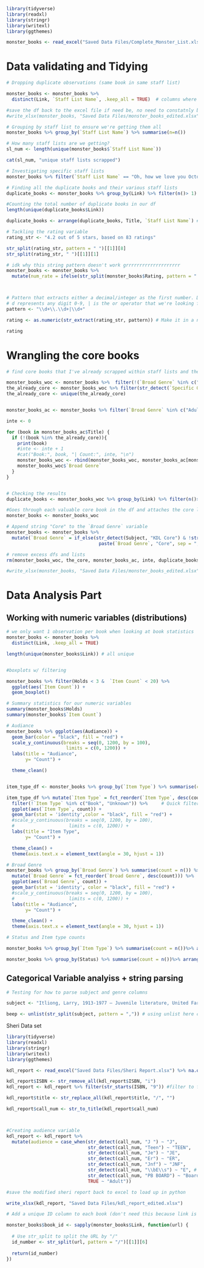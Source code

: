 ```r
library(tidyverse)
library(readxl)
library(stringr)
library(writexl)
library(ggthemes)

monster_books <- read_excel("Saved Data Files/Complete_Monster_List.xlsx")
```

# Data validating and Tidying 

```r
# Dropping duplicate observations (same book in same staff list) 

monster_books <- monster_books %>%
  distinct(Link, `Staff List Name`, .keep_all = TRUE)  # columns where we drop duplicates, .keep_all function keeps all variables 

#save the df back to the excel file if need be, no need to constatnly be removing the duplicate rows 
#write_xlsx(monster_books, "Saved Data Files/monster_books_edited.xlsx")
```


```r
# Grouping by staff list to ensure we're getting them all 
monster_books %>% group_by(`Staff List Name`) %>% summarise(n=n())

# How many staff lists are we getting?
sl_num <- length(unique(monster_books$`Staff List Name`))

cat(sl_num, "unique staff lists scrapped")

# Investigating specific staff lists 
monster_books %>% filter(`Staff List Name` == "Oh, how we love you October!")
```


```r
# Finding all the duplicate books and their various staff lists 
duplicate_books <- monster_books %>% group_by(Link) %>% filter(n()> 1) %>% summarise(Title, `Item Type`, `Staff List Name`, SL_Link, n = n())

#Counting the total number of duplicate books in our df 
length(unique(duplicate_books$Link))

duplicate_books <- arrange(duplicate_books, Title, `Staff List Name`) # The more appearances here, the more popular the book?
```


```r
# Tackling the rating variable 
rating_str <- "4.2 out of 5 stars, based on 83 ratings"

str_split(rating_str, pattern = " ")[[1]][8]
str_split(rating_str, " ")[[1]][1]

# idk why this string pattern doesn't work grrrrrrrrrrrrrrrrrrrr
monster_books <- monster_books %>%
  mutate(num_rate = ifelse(str_split(monster_books$Rating, pattern = " ")[[1]][8] != 0, str_split(monster_books$Rating, " ")[[1]][1], NULL))



# Pattern that extracts either a decimal/integer as the first number. Don't need second number because it's always 5
# d represents any digit 0-9, | is the or operator that we're looking for a decimal or integer.
pattern <- "\\d+\\.\\d+|\\d+" 

rating <- as.numeric(str_extract(rating_str, pattern)) # Make it in a numeric variable because why not?

rating
```




# Wrangling the core books 

```r
# find core books that I've already scrapped within staff lists and then getting rid of the original core row

monster_books_woc <- monster_books %>%  filter(!(`Broad Genre` %in% c("Adult Core", "Teen Core", "Youth Core", "Picture Book Core")))
the_already_core <- monster_books_woc %>% filter(str_detect(`Specific Genre`, "KDL Core") | str_detect(Subject, "KDL Core")) %>% pull(Title)
the_already_core <- unique(the_already_core)


monster_books_ac <- monster_books %>% filter(`Broad Genre` %in% c("Adult Core", "Teen Core", "Youth Core", "Picture Book Core"))

inte <- 0

for (book in monster_books_ac$Title) {
  if (!(book %in% the_already_core)){
    print(book)
    #inte <- inte + 1
    #cat("Book:", book, "| Count:", inte, "\n")
    monster_books_woc <- rbind(monster_books_woc, monster_books_ac[monster_books_ac$Title == book, ])
    monster_books_woc$`Broad Genre`
  }
}


# Checking the results
duplicate_books <- monster_books_woc %>% group_by(Link) %>% filter(n()> 1) %>% summarise(Title, `Item Type`, `Staff List Name`, SL_Link, n = n())

#Goes through each valuable core book in the df and attaches the core label in the Broad Genre variable
monster_books <- monster_books_woc

# Append string "Core" to the `Broad Genre` variable
monster_books <- monster_books %>%
  mutate(`Broad Genre` = if_else(str_detect(Subject, "KDL Core") & !str_detect(`Broad Genre`, "Core"),
                                  paste(`Broad Genre`, "Core", sep = ", "), `Broad Genre`))
```


```r
# remove excess dfs and lists 
rm(monster_books_woc, the_core, monster_books_ac, inte, duplicate_books)

#write_xlsx(monster_books, "Saved Data Files/monster_books_edited.xlsx")
```


# Data Analysis Part 

## Working with numeric variables (distributions)


```r
# we only want 1 observation per book when looking at book statistics 
monster_books <- monster_books %>%
  distinct(Link, .keep_all = TRUE) 

length(unique(monster_books$Link)) # all unique


#boxplots w/ filtering 

monster_books %>% filter(Holds < 3 &  `Item Count` < 20) %>%  
  ggplot(aes(`Item Count`)) + 
  geom_boxplot() 

# Summary statistics for our numeric variables 
summary(monster_books$Holds)
summary(monster_books$`Item Count`)

# Audiance
monster_books %>% ggplot(aes(Audiance)) + 
  geom_bar(color = "black", fill = "red") +
  scale_y_continuous(breaks = seq(0, 1200, by = 100),
                      limits = c(0, 1200)) +
  labs(title = "Audiance",
       y= "Count") +

  theme_clean()


item_type_df <- monster_books %>% group_by(`Item Type`) %>% summarise(count = n())

item_type_df %>% mutate(`Item Type` = fct_reorder(`Item Type`, desc(count))) %>% # fct_reorder function to reorder the Item Type based on count 
  filter(!`Item Type` %in% c("Book", "Unknown")) %>%     # Quick filter statement for increased clarity
  ggplot(aes(`Item Type`, count)) + 
  geom_bar(stat = 'identity',color = "black", fill = "red") +
  #scale_y_continuous(breaks = seq(0, 1200, by = 100),
  #                    limits = c(0, 1200)) +
  labs(title = "Item Type",
       y= "Count") +

  theme_clean() +
  theme(axis.text.x = element_text(angle = 30, hjust = 1))

# Broad Genre
monster_books %>% group_by(`Broad Genre`) %>% summarise(count = n()) %>%
  mutate(`Broad Genre` = fct_reorder(`Broad Genre`, desc(count))) %>%
  ggplot(aes(`Broad Genre`, count)) + 
  geom_bar(stat = 'identity', color = "black", fill = "red") +
  #scale_y_continuous(breaks = seq(0, 1200, by = 100),
  #                    limits = c(0, 1200)) +
  labs(title = "Audiance",
       y= "Count") +

  theme_clean() +
  theme(axis.text.x = element_text(angle = 30, hjust = 1))
```



```r
# Status and Item type counts 

monster_books %>% group_by(`Item Type`) %>% summarise(count = n())%>% arrange(desc(count))

monster_books %>% group_by(Status) %>% summarise(count = n())%>% arrange(desc(count))
```


## Categorical Variable analyiss + string parsing 


```r
# Testing for how to parse subject and genre columns 

subject <- "Itliong, Larry, 1913-1977 — Juvenile literature, United Farm Workers of America — History — Juvenile literature, Labor leaders — United States — Biography — Juvenile literature, Filipino Americans — Biography — Juvenile literature, Agricultural laborers — Labor unions — United States — History — Biography — Juvenile literature, Discrimination - Kids, Southern Asian/Indian - Kids, Asian American - Kids"

beep <- unlist(str_split(subject, pattern = ",")) # using unlist here creates a character vector from a list (simpler indexing)
```



######################### Sheri Data set #####################################
```r
library(tidyverse)
library(readxl)
library(stringr)
library(writexl)
library(ggthemes)

kdl_report <- read_excel("Saved Data Files/Sheri Report.xlsx") %>% na.omit()
```

```r
kdl_report$ISBN <- str_remove_all(kdl_report$ISBN, "i")
kdl_report <- kdl_report %>% filter(str_starts(ISBN, "9")) #filter to find all odd ISBN's filter(!str_starts(ISBN, "9.*"))

kdl_report$title <- str_replace_all(kdl_report$title, "/", "")

kdl_report$call_num <- str_to_title(kdl_report$call_num)



#Creating audience variable 
kdl_report <- kdl_report %>% 
  mutate(audience = case_when(str_detect(call_num, "J ") ~ "J",
                              str_detect(call_num, "Teen") ~ "TEEN",
                              str_detect(call_num, "Je") ~ "JE",
                              str_detect(call_num, "Er") ~ "ER",
                              str_detect(call_num, "Jnf") ~ "JNF",
                              str_detect(call_num, "\\bE\\s") ~ "E", # making the search for E case sensitive fixes it pull adult items like tcrime
                              str_detect(call_num, "PB BOARD") ~ "Board",
                              TRUE ~ "Adult")) 
```


```r
#save the modified sheri report back to excel to load up in python

write_xlsx(kdl_report, "Saved Data Files/kdl_report_edited.xlsx")
```




```r
# Add a unique ID column to each book (don't need this because link is unique)

monster_books$book_id <- sapply(monster_books$Link, function(url) {
  
  # Use str_split to split the URL by "/"
  id_number <- str_split(url, pattern = "/")[[1]][6]
  
  return(id_number)
})
```